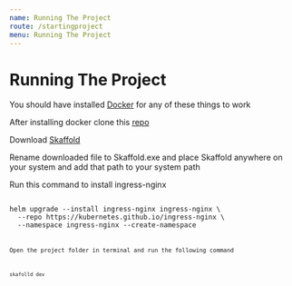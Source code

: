 ```yaml
---
name: Running The Project
route: /startingproject
menu: Running The Project
---
```



# Running The Project

You should have installed [Docker](https://www.docker.com/products/docker-desktop) for any of these things to work

After installing docker clone this [repo](https://github.com/SharjeelAbbas014/Store-App-Backend)

Download [Skaffold](https://storage.googleapis.com/skaffold/releases/latest/skaffold-windows-amd64.exe)

Rename downloaded file to Skaffold.exe and place Skaffold anywhere on your system and add that path to your system path

Run this command to install ingress-nginx

<Code>
helm upgrade --install ingress-nginx ingress-nginx \
  --repo https://kubernetes.github.io/ingress-nginx \
  --namespace ingress-nginx --create-namespace
<Code>

Open the project folder in terminal and run the following command

<Code>skafolld dev</Code>
